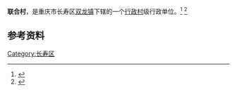 {{Infobox China County|
 county  = 联合村|
 state = 重庆市长寿区双龙镇 |
 seal =  |
 map =  |
 map size = 150 |
 Pinyin   = feishicun|
 Belong = {{PRC}} [[长寿区双龙镇|长寿区双龙镇]] |
 Types= [[行政村|行政村]]|
 founded =  |
 seat =  |  mapofstate=China Chongqing.svg|
 area = 5.32 [[km²|km²]]|
 area land =  |
 area water =  |
 area percentage = |
 census yr = 2011|
 pop = 2693 |
 density =  |
 web =  |
post code = 401241 |
phone code = 023 |}}
'''联合村'''，是重庆市长寿区[[双龙镇_(重庆市)|双龙镇]]下辖的一个[[行政村|行政村]]级行政单位。<ref>{{cite web | url= http://cq.12371.gov.cn/Web13/Index.aspx?OrgId=33903 | title= 双龙镇联合村党支部 | accessdate= 2015-03-21 | archiveurl= https://web.archive.org/web/20150402192044/http://cq.12371.gov.cn/Web13/Index.aspx?OrgId=33903 | archivedate= 2015-04-02 | deadurl= yes }}</ref>  <ref>{{PRC admin/ref sgc|50/01/15/127/000}}</ref>

== 参考资料 ==
{{reflist}}
{{行政区划小作品}}
[[Category:长寿区|Category:长寿区]]